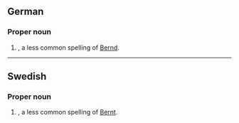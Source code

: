 ==German==

===Proper noun===
{{head|de|proper noun}}

# {{given name|male|lang=de}}, a less common spelling of [[Bernd]].

----

==Swedish==

===Proper noun===
{{head|sv|proper noun}}

# {{given name|male|lang=sv}}, a less common spelling of [[Bernt]].